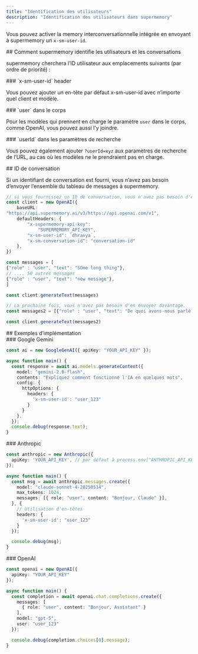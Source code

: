 ```yaml
---
title: "Identification des utilisateurs"
description: "Identification des utilisateurs dans supermemory"
---
```


Vous pouvez activer la memory interconversationnelle intégrée en envoyant à supermemory un `x-sm-user-id`.

<div id="how-supermemory-identifies-users-and-conversations">
  ## Comment supermemory identifie les utilisateurs et les conversations
</div>

supermemory cherchera l’ID utilisateur aux emplacements suivants (par ordre de priorité) :

<div id="x-sm-user-id-header">
  ### `x-sm-user-id` header
</div>

Vous pouvez ajouter un en-tête par défaut x-sm-user-id avec n’importe quel client et modèle.

<div id="user-in-body">
  ### `user` dans le corps
</div>

Pour les modèles qui prennent en charge le paramètre `user` dans le corps, comme OpenAI, vous pouvez aussi l’y joindre.

<div id="userid-in-search-params">
  ### `userId` dans les paramètres de recherche
</div>

Vous pouvez également ajouter `?userId=xyz` aux paramètres de recherche de l’URL, au cas où les modèles ne le prendraient pas en charge.

<div id="conversation-id">
  ## ID de conversation
</div>

Si un identifiant de conversation est fourni, vous n’avez pas besoin d’envoyer l’ensemble du tableau de messages à supermemory.

```typescript
// si vous fournissez un ID de conversation, vous n'avez pas besoin d'envoyer tous les messages à chaque fois. supermemory les complète automatiquement.
const client = new OpenAI({
    baseURL:
"https://api.supermemory.ai/v3/https://api.openai.com/v1",
    defaultHeaders: {
        "x-supermemory-api-key":
            "SUPERMEMORY_API_KEY",
        "x-sm-user-id": `dhravya`,
        "x-sm-conversation-id": "conversation-id"
    },
})

const messages = [
{"role" : "user", "text": "SOme long thing"},
// .... 50 autres messages
{"role" : "user", "text": "new message"},
]

const client.generateText(messages)

// La prochaine fois, vous n'avez pas besoin d'en envoyer davantage.
const messages2 = [{"role" : "user", "text": "De quoi avons-nous parlé dans cette conversation, et dans celle que nous avons eue l'année dernière ?"}]

const client.generateText(messages2)
```


<div id="implementation-examples">
  ## Exemples d’implémentation
</div>

<div id="google-gemini">
  ### Google Gemini
</div>

```typescript
const ai = new GoogleGenAI({ apiKey: "YOUR_API_KEY" });

async function main() {
  const response = await ai.models.generateContent({
    model: "gemini-2.0-flash",
    contents: "Expliquez comment fonctionne l'IA en quelques mots",
    config: {
      httpOptions: {
        headers: {
          'x-sm-user-id': "user_123"
        }
      }
    },
  });
  console.debug(response.text);
}
```


<div id="anthropic">
  ### Anthropic
</div>

```typescript
const anthropic = new Anthropic({
  apiKey: 'YOUR_API_KEY', // par défaut à process.env["ANTHROPIC_API_KEY"]
});

async function main() {
  const msg = await anthropic.messages.create({
    model: "claude-sonnet-4-20250514",
    max_tokens: 1024,
    messages: [{ role: "user", content: "Bonjour, Claude" }],
  }, {
    // Utilisation d'en-têtes
    headers: {
      'x-sm-user-id': "user_123"
    }
  });

  console.debug(msg);
}
```


<div id="openai">
  ### OpenAI
</div>

```typescript
const openai = new OpenAI({
  apiKey: "YOUR_API_KEY"
});

async function main() {
  const completion = await openai.chat.completions.create({
    messages: [
      { role: "user", content: "Bonjour, Assistant" }
    ],
    model: "gpt-5",
    user: "user_123"
  });

  console.debug(completion.choices[0].message);
}
```
